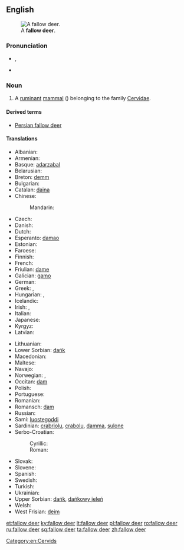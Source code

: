 ==English==
{{wikipedia}}
[[File:Dama_dama8.JPG|thumb|A '''fallow deer'''.]]

===Pronunciation===
* {{IPA|/ˈfæl.əʊˌdɪə/}}, {{X-SAMPA|/"f{l.@U%dI@/}}
* {{audio|en-uk-fallow deer.ogg|Audio (UK)}}

===Noun===
{{en-noun|head=[[fallow]] [[deer]]|pl=fallow deer}}

# A [[ruminant]] [[mammal]] ({{taxlink|Dama dama|species}}) belonging to the family [[Cervidae]].

====Derived terms====
* [[Persian fallow deer]]

====Translations====
{{trans-top|''Dama dama'', a ruminant mammal}}
* Albanian: {{t-|sq|dreri brilopatë}}
* Armenian: {{t-|hy|եղնիկ|tr=eġnik}}
* Basque: [[adarzabal]]
* Belarusian: {{t-|be|лань|f|tr=lanʹ|sc=Cyrl}}
* Breton: [[demm]]
* Bulgarian: {{t-|bg|елен лопатар|m|tr=elen lopatar|sc=Cyrl}}
* Catalan: [[daina]]
* Chinese:
*: Mandarin: {{t|cmn|黇鹿|tr=tiānlù|sc=Hani}}
* Czech: {{t-|cs|daněk|m}}
* Danish: {{t-|da|dådyr|n}}
* Dutch: {{t+|nl|damhert|n}}
* Esperanto: [[damao]]
* Estonian: {{t-|et|kabehirv}}
* Faroese: {{t-|fo|dádýr}}
* Finnish: {{t+|fi|kuusipeura}}
* French: {{t+|fr|daim|m}}
* Friulian: [[dame#Friulian|dame]]
* Galician: [[gamo#Galician|gamo]]
* German: {{t+|de|Damhirsch|m}}
* Greek: {{t-|el|πλατώνι|tr=platóni|sc=Grek}}, {{t+|el|ντάμα|f|tr=ntáma|sc=Grek}}
* Hungarian: {{t+|hu|dámvad}}, {{t+|hu|dámszarvas}}
* Icelandic: {{t-|is|dádýr}}
* Irish: {{t-|ga|fia buí|m}}, {{qualifier|male}} {{t-|ga|poc fionn|m}}
* Italian: {{t+|it|daino|m}}
* Japanese: {{t-|ja|ダマジカ|tr=damajika|sc=Jpan}}
* Kyrgyz: {{t-|ky|лань}}
* Latvian: {{t-|lv|dambriedis|m}}
{{trans-mid}}
* Lithuanian: {{t+|lt|danielius|m}}
* Lower Sorbian: [[dańk#Lower Sorbian|dańk]]
* Macedonian: {{t-|mk|елен лопатар|m|tr=elen lopatar|sc=Cyrl}}
* Maltese: {{t-|mt|ċerf ta’ l-ewropa|m}}
* Navajo: {{tø|nv|bįįh łikizhígíí}}
* Norwegian: {{t-|no|dåhjort}}, {{t-|no|dådyr}}
* Occitan: [[dam#Occitan|dam]]
* Polish: {{t+|pl|daniel|m}}
* Portuguese: {{t-|pt|gamo}}
* Romanian: {{t-|ro|cerb lopătar|m}}
* Romansch: [[dam#Romansch|dam]]
* Russian: {{t+|ru|лань|f|tr=lanʹ}}
* Sami: [[luostegoddi]]
* Sardinian: [[crabriolu]], [[crabolu]], [[damma]], [[sulone]]
* Serbo-Croatian:
*: Cyrillic: {{t-|sh|jелен лопатар|m}}
*: Roman: {{t-|sh|jelen lopatar|m}}
* Slovak: {{t-|sk|daniel škvrnitý|m}}
* Slovene: {{t+|sl|damjak|m}}
* Spanish: {{t+|es|gamo|m}}
* Swedish: {{t-|sv|dovhjort}}
* Turkish: {{t+|tr|alageyik}}
* Ukrainian: {{t-|uk|лань|f|tr=lanʹ}}
* Upper Sorbian: [[dańk#Upper Sorbian|dańk]], [[dańkowy jeleń]] {{m}}
* Welsh: {{t-|cy|danas}}
* West Frisian: [[deim]]
{{trans-bottom}}

[[Category:en:Cervids]]

[[et:fallow deer]]
[[ky:fallow deer]]
[[lt:fallow deer]]
[[pl:fallow deer]]
[[ro:fallow deer]]
[[ru:fallow deer]]
[[sq:fallow deer]]
[[ta:fallow deer]]
[[zh:fallow deer]]
